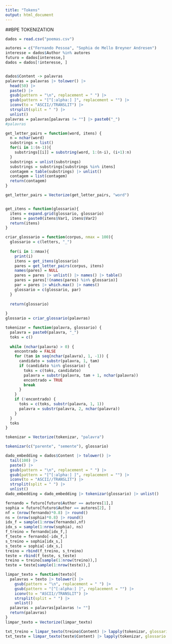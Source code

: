 ```yaml
---
title: "Tokens"
output: html_document
---
```


##BPE TOKENIZATION

```r
dados = read.csv("poemas.csv")
```

```r
autores = c("Fernando Pessoa", "Sophia de Mello Breyner Andresen")
interesse = dados$Author %in% autores
futuro = dados[interesse,]
dados = dados[!interesse, ]


dados$Content -> palavras
palavras = palavras |> tolower() |>
  head(50) |> 
  paste() |>
  gsub(pattern = "\n", replacement = " ") |>
  gsub(pattern = "[^[:alpha:] ]", replacement = "") |> 
  iconv(to = "ASCII//TRANSLIT") |> 
  strsplit(split = " ") |>
  unlist()
palavras = palavras[palavras != ""] |> paste0("_")
#palavras
```

```r
get_letter_pairs = function(word, itens) {
  n = nchar(word)
  substrings = list()
  for(i in 1:(n-1)){
    substrings[[i]] = substring(word, 1:(n-i), (i+1):n)
  }
  substrings = unlist(substrings)
  substrings = substrings[substrings %in% itens]
  contagem = table(substrings) |> unlist()
  contagem = list(contagem)
  return(contagem)
}

get_letter_pairs = Vectorize(get_letter_pairs, "word")


get_itens = function(glossario){
  itens = expand.grid(glossario, glossario)
  itens = paste0(itens$Var1, itens$Var2)
  return(itens)
}

criar_glossario = function(corpus, nmax = 100){
  glossario = c(letters, "_")
  
  for(i in 1:nmax){
    print(i)
    itens = get_itens(glossario)
    pares = get_letter_pairs(corpus, itens)
    names(pares) = NULL
    pares = pares |> unlist() |> names() |> table() 
    pares = pares[!(names(pares) %in% glossario)]
    par = pares |> which.max() |> names()
    glossario = c(glossario, par)
  }
  
  return(glossario)
  
}
glossario = criar_glossario(palavras)
```

```r
tokenizar = function(palavra, glossario) {
  palavra = paste0(palavra, "_")
  toks = c()
  
  while (nchar(palavra) > 0) {
    encontrado = FALSE
    for (tam in seq(nchar(palavra), 1, -1)) {
      candidato = substr(palavra, 1, tam)
      if (candidato %in% glossario) {
        toks = c(toks, candidato)
        palavra = substr(palavra, tam + 1, nchar(palavra))
        encontrado = TRUE
        break
      }
    }
    if (!encontrado) {
      toks = c(toks, substr(palavra, 1, 1))
      palavra = substr(palavra, 2, nchar(palavra))
    }
  }
  toks
}

tokenizar = Vectorize(tokenizar, "palavra")

tokenizar(c("parente", "semente"), glossario)

```

```r
dado_embedding = dados$Content |> tolower() |>
  tail(100) |> 
  paste() |>
  gsub(pattern = "\n", replacement = " ") |>
  gsub(pattern = "[^[:alpha:] ]", replacement = "") |> 
  iconv(to = "ASCII//TRANSLIT") |> 
  strsplit(split = " ") |>
  unlist()
dado_embedding = dado_embedding |> tokenizar(glossario) |> unlist()
```


```r
fernando = futuro[futuro$Author == autores[1],]
sophia = futuro[futuro$Author == autores[2], ]
nf = (nrow(fernando)*0.8) |> round()
ns = (nrow(sophia)*0.8) |> round()
idx_f = sample(1:nrow(fernando),nf)
idx_s = sample(1:nrow(sophia), ns)
f_treino = fernando[idx_f,]
f_teste = fernando[-idx_f,]
s_treino = sophia[idx_s,]
s_teste = sophia[-idx_s,]
treino = rbind(f_treino, s_treino)
teste = rbind(f_teste, s_teste)
treino = treino[sample(1:nrow(treino)),]
teste = teste[sample(1:nrow(teste)),]

```

```r
limpar_texto = function(texto){
  palavras = texto |> tolower() |>
    gsub(pattern = "\n", replacement = " ") |>
    gsub(pattern = "[^[:alpha:] ]", replacement = "") |> 
    iconv(to = "ASCII//TRANSLIT") |> 
    strsplit(split = " ") |>
    unlist()
  palavras = palavras[palavras != ""]
  return(palavras)
}
limpar_texto = Vectorize(limpar_texto)
```

```r
txt_treino = limpar_texto(treino$Content) |> lapply(tokenizar, glossario = glossario)
txt_teste = limpar_texto(teste$Content) |> lapply(tokenizar, glossario = glossario)
```

